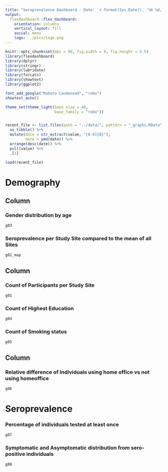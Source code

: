 ```yaml
---
title: "Seroprevalence Dashboard - Date: `r format(Sys.Date(), '%b %d, %Y')`"
output: 
  flexdashboard::flex_dashboard:
    orientation: columns
    vertical_layout: fill
    social: menu
    logo: ../pics/logo.png
---
```


<script>
$('.navbar-logo').wrap('<a href="https://serohub.net/en/studies/" target=_blank>');
</script>

<style>                     
.navbar {
  background-color:#000075;
}
</style>     


```r
knitr::opts_chunk$set(dpi = 96, fig.width = 9, fig.height = 4.5)
library(flexdashboard)
library(dplyr)
library(stringr)
library(lubridate)
library(forcats)
library(showtext)
library(ggplot2)

font_add_google("Roboto Condensed", "robo")
showtext_auto() 

theme_set(theme_light(base_size = 40, 
                      base_family = "robo"))


recent_file <- list.files(path = "../data/", pattern = "_graphs.RData", full.names = TRUE) %>% 
  as_tibble() %>% 
  mutate(date = str_extract(value, "[0-9]{8}"),
         date = ymd(date)) %>% 
  arrange(desc(date)) %>% 
  pull(value) %>% 
  .[1]

load(recent_file) 
```


Demography
=======================================================================


Column
-----------------------------------------------------------------------

### Gender distribution by age

```r
g03
```

### Seroprevalence per Study Site compared to the mean of all Sites

```r
g02_map
```


Column
-----------------------------------------------------------------------

### Count of Participants per Study Site

```r
g01
```

### Count of Highest Education

```r
g04
```

### Count of Smoking status

```r
g05
```

Column
-----------------------------------------------------------------------

### Relative difference of Individuals using home office vs not using homeoffice

```r
g06
```


Seroprevalence
=======================================================================

### Percentage of individuals tested at least once

```r
g07
```

### Symptomatic and Asymptomatic distribution from sero-positive individuals

```r
g08
```

